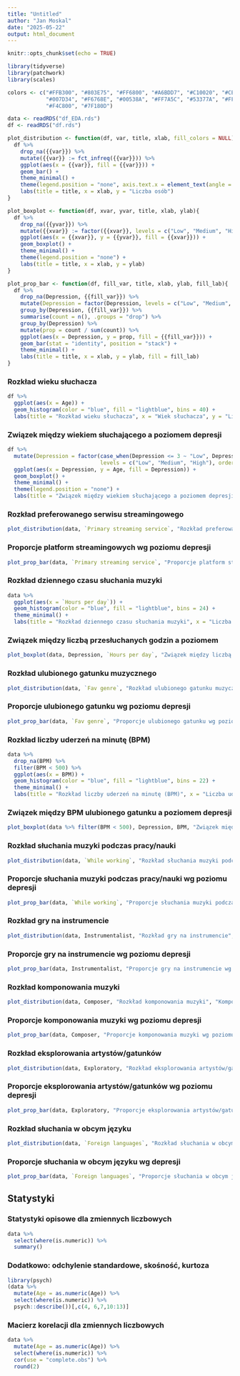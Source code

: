 ```yaml
---
title: "Untitled"
author: "Jan Moskal"
date: "2025-05-22"
output: html_document
---
```


```r
knitr::opts_chunk$set(echo = TRUE)
```

```r
library(tidyverse)
library(patchwork)
library(scales)

colors <- c("#FFB300", "#803E75", "#FF6800", "#A6BDD7", "#C10020", "#CEA262", "#817066", 
            "#007D34", "#F6768E", "#00538A", "#FF7A5C", "#53377A", "#FF8E00", "#B32851", 
            "#F4C800", "#7F180D")

data <- readRDS("df_EDA.rds")
df <- readRDS("df.rds")
```

```r
plot_distribution <- function(df, var, title, xlab, fill_colors = NULL){
  df %>%
    drop_na({{var}}) %>%
    mutate({{var}} := fct_infreq({{var}})) %>%
    ggplot(aes(x = {{var}}, fill = {{var}})) +
    geom_bar() +
    theme_minimal() +
    theme(legend.position = "none", axis.text.x = element_text(angle = 45, hjust = 1)) +
    labs(title = title, x = xlab, y = "Liczba osób")
}

plot_boxplot <- function(df, xvar, yvar, title, xlab, ylab){
  df %>%
    drop_na({{yvar}}) %>% 
    mutate({{xvar}} := factor({{xvar}}, levels = c("Low", "Medium", "High"))) %>%
    ggplot(aes(x = {{xvar}}, y = {{yvar}}, fill = {{xvar}})) +
    geom_boxplot() +
    theme_minimal() +
    theme(legend.position = "none") +
    labs(title = title, x = xlab, y = ylab)
}

plot_prop_bar <- function(df, fill_var, title, xlab, ylab, fill_lab){
  df %>%
    drop_na(Depression, {{fill_var}}) %>%
    mutate(Depression = factor(Depression, levels = c("Low", "Medium", "High"))) %>%
    group_by(Depression, {{fill_var}}) %>%
    summarise(count = n(), .groups = "drop") %>%
    group_by(Depression) %>%
    mutate(prop = count / sum(count)) %>%
    ggplot(aes(x = Depression, y = prop, fill = {{fill_var}})) +
    geom_bar(stat = "identity", position = "stack") +
    theme_minimal() +
    labs(title = title, x = xlab, y = ylab, fill = fill_lab)
}
```



### Rozkład wieku słuchacza
```r
df %>% 
  ggplot(aes(x = Age)) +
  geom_histogram(color = "blue", fill = "lightblue", bins = 40) + 
  labs(title = "Rozkład wieku słuchacza", x = "Wiek słuchacza", y = "Liczba osób")
```

### Związek między wiekiem słuchającego a poziomem depresji
```r
df %>% 
  mutate(Depression = factor(case_when(Depression <= 3 ~ "Low", Depression > 3 & Depression < 7 ~ "Medium", Depression >= 7 ~ "High"),
                             levels = c("Low", "Medium", "High"), ordered = TRUE)) %>% 
  ggplot(aes(x = Depression, y = Age, fill = Depression)) + 
  geom_boxplot() + 
  theme_minimal() + 
  theme(legend.position = "none") +
  labs(title = "Związek między wiekiem słuchającego a poziomem depresji", x = "Poziom depresji", y = "Wiek słuchacza")
```

### Rozkład preferowanego serwisu streamingowego
```r
plot_distribution(data, `Primary streaming service`, "Rozkład preferowanego serwisu streamingowego", "Preferowany serwis streamingowy")
```

### Proporcje platform streamingowych wg poziomu depresji
```r
plot_prop_bar(data, `Primary streaming service`, "Proporcje platform streamingowych wg poziomu depresji", "Poziom depresji", "Udział", "Platforma streamingowa")
```

### Rozkład dziennego czasu słuchania muzyki
```r
data %>% 
  ggplot(aes(x = `Hours per day`)) + 
  geom_histogram(color = "blue", fill = "lightblue", bins = 24) +
  theme_minimal() + 
  labs(title = "Rozkład dziennego czasu słuchania muzyki", x = "Liczba godzin", y = "Liczba osób")
```

### Związek między liczbą przesłuchanych godzin a poziomem
```r
plot_boxplot(data, Depression, `Hours per day`, "Związek między liczbą przesłuchanych godzin a poziomem depresji", "Poziom depresji", "Liczba godzin")
```

### Rozkład ulubionego gatunku muzycznego
```r
plot_distribution(data, `Fav genre`, "Rozkład ulubionego gatunku muzycznego", "Ulubiony gatunek muzyczny", fill_colors = colors)
```

### Proporcje ulubionego gatunku wg poziomu depresji
```r
plot_prop_bar(data, `Fav genre`, "Proporcje ulubionego gatunku wg poziomu depresji", "Poziom depresji", "Udział", "Gatunek")
```

### Rozkład liczby uderzeń na minutę (BPM)
```r
data %>%
  drop_na(BPM) %>%
  filter(BPM < 500) %>%
  ggplot(aes(x = BPM)) + 
  geom_histogram(color = "blue", fill = "lightblue", bins = 22) +
  theme_minimal() + 
  labs(title = "Rozkład liczby uderzeń na minutę (BPM)", x = "Liczba uderzeń na minutę", y = "Liczba osób")
```

### Związek między BPM ulubionego gatunku a poziomem depresji
```r
plot_boxplot(data %>% filter(BPM < 500), Depression, BPM, "Związek między BPM ulubionego gatunku a poziomem depresji", "Poziom depresji", "Uderzenia na minutę (BPM)")
```

### Rozkład słuchania muzyki podczas pracy/nauki
```r
plot_distribution(data, `While working`, "Rozkład słuchania muzyki podczas pracy/nauki", "Słuchanie podczas pracy/nauki")
```

### Proporcje słuchania muzyki podczas pracy/nauki wg poziomu depresji
```r
plot_prop_bar(data, `While working`, "Proporcje słuchania muzyki podczas pracy/nauki wg poziomu depresji", "Poziom depresji", "Udział", "Słuchanie podczas pracy/nauki")
```

### Rozkład gry na instrumencie
```r
plot_distribution(data, Instrumentalist, "Rozkład gry na instrumencie", "Regularne granie na instrumencie")
```

### Proporcje gry na instrumencie wg poziomu depresji
```r
plot_prop_bar(data, Instrumentalist, "Proporcje gry na instrumencie wg poziomu depresji", "Poziom depresji", "Udział", "Gra na instrumencie")
```

### Rozkład komponowania muzyki
```r
plot_distribution(data, Composer, "Rozkład komponowania muzyki", "Komponowanie muzyki")
```

### Proporcje komponowania muzyki wg poziomu depresji
```r
plot_prop_bar(data, Composer, "Proporcje komponowania muzyki wg poziomu depresji", "Poziom depresji", "Udział", "Komponowanie muzyki")
```

### Rozkład eksplorowania artystów/gatunków
```r
plot_distribution(data, Exploratory, "Rozkład eksplorowania artystów/gatunków", "Eksplorowanie artystów/gatunków")
```

### Proporcje eksplorowania artystów/gatunków wg poziomu depresji
```r
plot_prop_bar(data, Exploratory, "Proporcje eksplorowania artystów/gatunków wg depresji", "Poziom depresji", "Udział", "Eksplorowanie")
```

### Rozkład słuchania w obcym języku
```r
plot_distribution(data, `Foreign languages`, "Rozkład słuchania w obcym języku", "Słuchanie w obcym języku")
```

### Proporcje słuchania w obcym języku wg depresji
```r
plot_prop_bar(data, `Foreign languages`, "Proporcje słuchania w obcym języku wg depresji", "Poziom depresji", "Udział", "Słuchanie w obcym języku")
```
## Statystyki 

### Statystyki opisowe dla zmiennych liczbowych

```r
data %>%
  select(where(is.numeric)) %>%
  summary()
```

### Dodatkowo: odchylenie standardowe, skośność, kurtoza

```r
library(psych)
(data %>%
  mutate(Age = as.numeric(Age)) %>% 
  select(where(is.numeric)) %>%
  psych::describe())[,c(4, 6,7,10:13)]
```


### Macierz korelacji dla zmiennych liczbowych

```r
data %>%
  mutate(Age = as.numeric(Age)) %>% 
  select(where(is.numeric)) %>%
  cor(use = "complete.obs") %>%
  round(2)
```


